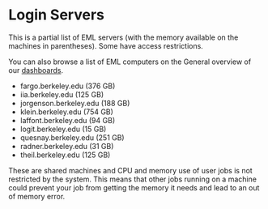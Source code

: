 # Login Servers

This is a partial list of EML servers (with the memory available on the
machines in parentheses). Some have access restrictions.

You can also browse a list of EML computers on the General overview of
our [dashboards](monitoring.qmd).

 - fargo.berkeley.edu (376 GB)
 - iia.berkeley.edu (125 GB)
 - jorgenson.berkeley.edu (188 GB)
 - klein.berkeley.edu (754 GB)
 - laffont.berkeley.edu (94 GB)
 - logit.berkeley.edu (15 GB)
 - quesnay.berkeley.edu (251 GB)
 - radner.berkeley.edu (31 GB)
 - theil.berkeley.edu (125 GB)

These are shared machines and CPU and memory use of user jobs is not
restricted by the system. This means that other jobs running on a
machine could prevent your job from getting the memory it needs and lead
to an out of memory error. 
